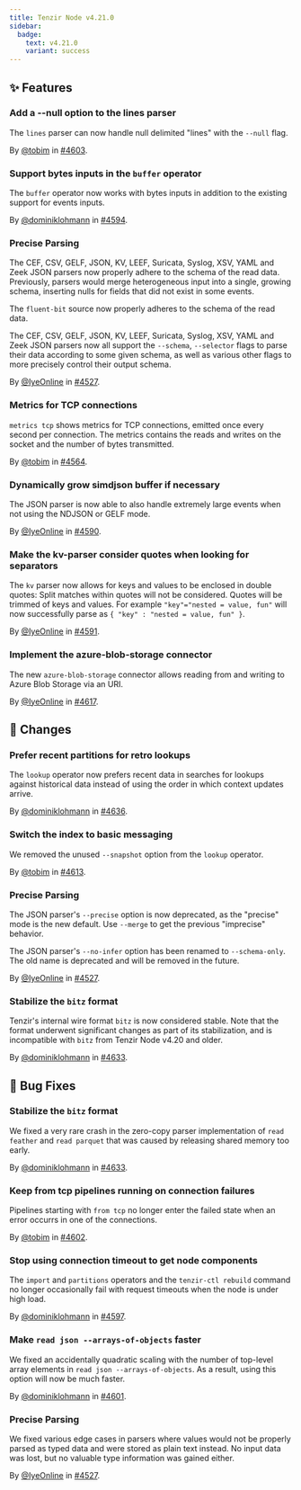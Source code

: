 ```yaml
---
title: Tenzir Node v4.21.0
sidebar:
  badge:
    text: v4.21.0
    variant: success
---
```


## ✨ Features

### Add a --null option to the lines parser

The `lines` parser can now handle null delimited "lines" with the `--null` flag.

By [@tobim](https://github.com/tobim) in [#4603](https://github.com/tenzir/tenzir/pull/4603).

### Support bytes inputs in the `buffer` operator

The `buffer` operator now works with bytes inputs in addition to the existing
support for events inputs.

By [@dominiklohmann](https://github.com/dominiklohmann) in [#4594](https://github.com/tenzir/tenzir/pull/4594).

### Precise Parsing

The CEF, CSV, GELF, JSON, KV, LEEF, Suricata, Syslog, XSV, YAML and Zeek JSON
parsers now properly adhere to the schema of the read data. Previously, parsers
would merge heterogeneous input into a single, growing schema,
inserting nulls for fields that did not exist in some events.

The `fluent-bit` source now properly adheres to the schema of the read data.

The CEF, CSV, GELF, JSON, KV, LEEF, Suricata, Syslog, XSV, YAML and Zeek JSON
parsers now all support the `--schema`, `--selector` flags to parse their data
according to some given schema, as well as various other flags to more
precisely control their output schema.

By [@IyeOnline](https://github.com/IyeOnline) in [#4527](https://github.com/tenzir/tenzir/pull/4527).

### Metrics for TCP connections

`metrics tcp` shows metrics for TCP connections, emitted once every second per
connection. The metrics contains the reads and writes on the socket and the
number of bytes transmitted.

By [@tobim](https://github.com/tobim) in [#4564](https://github.com/tenzir/tenzir/pull/4564).

### Dynamically grow simdjson buffer if necessary

The JSON parser is now able to also handle extremely large events when
not using the NDJSON or GELF mode.

By [@IyeOnline](https://github.com/IyeOnline) in [#4590](https://github.com/tenzir/tenzir/pull/4590).

### Make the kv-parser consider quotes when looking for separators

The `kv` parser now allows for keys and values to be enclosed in double quotes:
Split matches within quotes will not be considered. Quotes will be trimmed of
keys and values. For example `"key"="nested = value, fun"` will now successfully
parse as `{ "key" : "nested = value, fun" }`.

By [@IyeOnline](https://github.com/IyeOnline) in [#4591](https://github.com/tenzir/tenzir/pull/4591).

### Implement the azure-blob-storage connector

The new `azure-blob-storage` connector allows reading from and writing
to Azure Blob Storage via an URI.

By [@IyeOnline](https://github.com/IyeOnline) in [#4617](https://github.com/tenzir/tenzir/pull/4617).

## 🔄 Changes

### Prefer recent partitions for retro lookups

The `lookup` operator now prefers recent data in searches for lookups against
historical data instead of using the order in which context updates arrive.

By [@dominiklohmann](https://github.com/dominiklohmann) in [#4636](https://github.com/tenzir/tenzir/pull/4636).

### Switch the index to basic messaging

We removed the unused `--snapshot` option from the `lookup` operator.

By [@tobim](https://github.com/tobim) in [#4613](https://github.com/tenzir/tenzir/pull/4613).

### Precise Parsing

The JSON parser's `--precise` option is now deprecated, as the "precise" mode
is the new default. Use `--merge` to get the previous "imprecise" behavior.

The JSON parser's `--no-infer` option has been renamed to `--schema-only`. The
old name is deprecated and will be removed in the future.

By [@IyeOnline](https://github.com/IyeOnline) in [#4527](https://github.com/tenzir/tenzir/pull/4527).

### Stabilize the `bitz` format

Tenzir's internal wire format `bitz` is now considered stable. Note that the
format underwent significant changes as part of its stabilization, and is
incompatible with `bitz` from Tenzir Node v4.20 and older.

By [@dominiklohmann](https://github.com/dominiklohmann) in [#4633](https://github.com/tenzir/tenzir/pull/4633).

## 🐛 Bug Fixes

### Stabilize the `bitz` format

We fixed a very rare crash in the zero-copy parser implementation of `read
feather` and `read parquet` that was caused by releasing shared memory too
early.

By [@dominiklohmann](https://github.com/dominiklohmann) in [#4633](https://github.com/tenzir/tenzir/pull/4633).

### Keep from tcp pipelines running on connection failures

Pipelines starting with `from tcp` no longer enter the failed state when an
error occurrs in one of the connections.

By [@tobim](https://github.com/tobim) in [#4602](https://github.com/tenzir/tenzir/pull/4602).

### Stop using connection timeout to get node components

The `import` and `partitions` operators and the `tenzir-ctl rebuild` command no
longer occasionally fail with request timeouts when the node is under high load.

By [@dominiklohmann](https://github.com/dominiklohmann) in [#4597](https://github.com/tenzir/tenzir/pull/4597).

### Make `read json --arrays-of-objects` faster

We fixed an accidentally quadratic scaling with the number of top-level array
elements in `read json --arrays-of-objects`. As a result, using this option will
now be much faster.

By [@dominiklohmann](https://github.com/dominiklohmann) in [#4601](https://github.com/tenzir/tenzir/pull/4601).

### Precise Parsing

We fixed various edge cases in parsers where values would not be properly parsed
as typed data and were stored as plain text instead. No input data was lost, but
no valuable type information was gained either.

By [@IyeOnline](https://github.com/IyeOnline) in [#4527](https://github.com/tenzir/tenzir/pull/4527).
